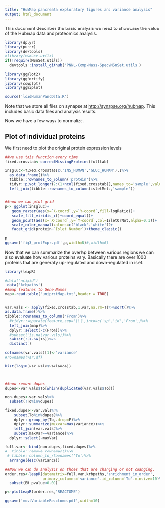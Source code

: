 ```yaml
---
title: "HubMap pancreata exploratory figures and variance analysis"
output: html_document
---
```


This document describes the basic analysis we need to showcase the value of the Hubmap data and proteomics analysis.

```r
library(dplyr)
library(purrr)
library(devtools)
#library(MSnSet.utils)
if(!require(MSnSet.utils))
  devtools::install_github('PNNL-Comp-Mass-Spec/MSnSet.utils')

library(ggplot2)
library(ggfortify)
library(cowplot)
library(ggbiplot)

source('loadHumanPancData.R')

```

Note that we store all files on synapse at [http://synapse.org/hubmap](http://synapse.org/hubmap). This includes basic data files and analysis results.

Now we have a few ways to normalize.

## Plot of individual proteins

We first need to plot the original protein expression levels

```r

##we use this function every time
fixed.crosstab<-correctMissingProteins(fulltab)

insgluc<-fixed.crosstab[c('INS_HUMAN','GLUC_HUMAN'),]%>%
  as.data.frame()%>%
  tibble::rownames_to_column('protein')%>%
  tidyr::pivot_longer(2:(1+ncol(fixed.crosstab)),names_to='sample',values_to='logRatio')%>%
  left_join(tibble::rownames_to_column(isletMeta,'sample'))


##now we can plot grid
p<- ggplot(insgluc)+
   geom_raster(aes(x=`X-coord`,y=`Y-coord`,fill=logRatio))+
   scale_fill_viridis_c()+coord_equal()+
   geom_point(aes(x=`X-coord`,y=`Y-coord`,col=IsletOrNot,alpha=0.1))+
   scale_color_manual(values=c('black','white'))+
   facet_grid(protein~`Islet Number`)+theme_classic()

p
ggsave('fig3_protExpr.pdf',p,width=8)#,width=6)

```


Now that we can summarize the overlap between various regions we can also evaluate how various proteins vary. Basically there are over 1000 proteins that are generally up-regulated and down-regulated in islet. 

```r

library(leapR)

#data("ncipid")
 data('krbpaths')
##map features to Gene Names
map<-read.table('uniprotMap.txt',header = TRUE)


var.vals <- apply(fixed.crosstab,1,var,na.rm=T)%>%sort()%>%
as.data.frame()%>%
tibble::rownames_to_column('From')%>%
  #tidyr::separate(feature,sep='\\|',into=c('sp','id','From'))%>%
  left_join(map)%>%
  dplyr::select(-c(From))%>%
  #subset(!is.na(var.vals))%>%
  subset(!is.na(To))%>%
  distinct()

colnames(var.vals)[1]<-'variance'
#rownames(var.df)

hist(log10(var.vals$variance))



##now remove dupes
dupes<-var.vals$To[which(duplicated(var.vals$To))]

non.dupes<-var.vals%>%
  subset(!To%in%dupes)

fixed.dupes<-var.vals%>%
    subset(To%in%dupes)%>%
    dplyr::group_by(To,.drop=F)%>%
    dplyr::summarize(maxVar=max(variance))%>%
    left_join(var.vals)%>%
    subset(maxVar==variance)%>%
  dplyr::select(-maxVar)

full.var<-rbind(non.dupes,fixed.dupes)%>%
#  tibble::remove_rownames()%>%
 # tibble::column_to_rßownames('To')%>%
  arrange(desc(variance))

##Now we can do analysis on thoes that are changing or not changing.
order.res<-leapR(datamatrix=full.var,krbpaths,'enrichment_in_order',
                 primary_columns='variance',id_column='To',minsize=10)%>%
  subset(BH_pvalue<0.01)

p<-plotLeapR(order.res,'REACTOME')

ggsave('mostVariableReactome.pdf',width=10)

```


